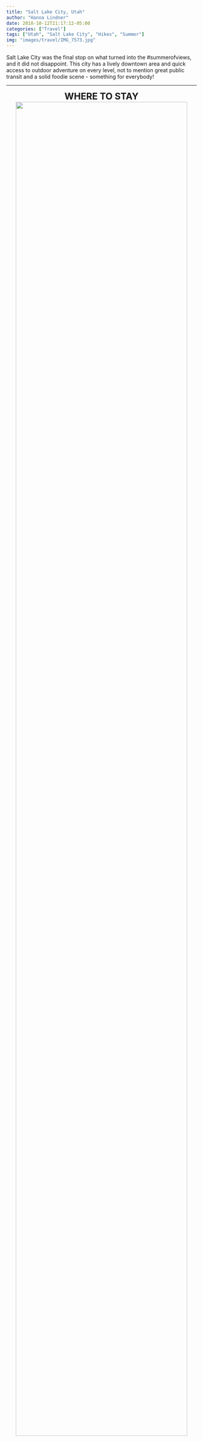 ```yaml
---
title: "Salt Lake City, Utah"
author: "Hanna Lindner"
date: 2018-10-12T21:17:12-05:00
categories: ["Travel"]
tags: ["Utah", "Salt Lake City", "Hikes", "Summer"]
img: "images/travel/IMG_7573.jpg"
---
```


Salt Lake City was the final stop on what turned into the #summerofviews, and it did not disappoint. This city has a lively downtown area and quick access to outdoor adventure on every level, not to mention great public transit and a solid foodie scene - something for everybody! 

---

<center>
<font size="5">
**WHERE TO STAY**
</font>
</center>

<center>
[![](/images/travel/airbnb.jpg){ width=95% }](https://www.hannalindner.com/travel/saltlakecity_utah/airbnb.jpg)
</center>

Of the few hostels in the SLC area, none of them seem to have their act together. Cue Airbnb.  
I stayed in this lovely [downtown loft](https://www.airbnb.com/rooms/1273173) and split the cost with another person, so it wasn't a great deal more than a hostel would have been. If you book far enough in advance, Airbnb is an affordable and convenient option, and you still get the benefit of having a local (your host) to give you the inside scoop on the best places to hit. 

---

<center>
<font size="5">
**HOW TO GET AROUND**
</font>
</center>

<center>
[![](/images/travel/traxmap.jpg){ width=50% }](https://www.hannalindner.com/travel/saltlakecity_utah/traxmap.jpg)
</center>

[TRAX](https://www.rideuta.com/Rider-Info/How-To-Ride/How-to-Ride-TRAX) is the super efficient and clean light rail system that runs through SLC and the surrounding area. It was also my main mode of transportation (besides my feet). To get downtown from the airport, take the green line from the south end of Terminal 1. You can buy a ticket using the kiosks at the airport station. In the heart of downtown, there is a ['free fare zone'](https://www.rideuta.com/-/media/Files/Rider-Tools/System-Maps/2017/August/2017_August_SL_System_map_free_fare_zone.ashx) where you can hop on and off the light rail and buses within a specified boundary, which is really convenient. iRideUTA is one of several iPhone apps (SLC is also available in the Transit app) you can use for real-time tracking and schedules. One-way fare is $2.50.

---

<center>
<font size="5">
**WHAT TO DO**
</font>
</center>

<center>
[![](/images/travel/IMG_0002.MP4){ width=100% }](https://www.hannalindner.com/travel/saltlakecity_utah/IMG_0002.MP4)
[![](/images/travel/IMG_7842.jpg){ width=30% }](https://www.hannalindner.com/travel/saltlakecity_utah/IMG_7842.jpg)
</center>

**Utah Olympic Park:** Leave SLC and head 25 miles east to Park City where Utah Olympic Park, the site of the 2002 Winter Olympic Games, is located. The park now doubles as a training facility for national ski teams and an outdoor adventure park. Watch Olympic hopefuls launch themselves off the aerial jumps, do a ridiculous sequence of flips and spins, and land in the massive pool below. It's seriously mesmerizing. On summer weekends, the Flying Ace All-Stars perform an amazingly coordinated freestyle show. Aside from spectating, the grounds offer a ropes course, zip-lining, tubing, a luge track, chairlift rides, rock wall (psicobloc: free-solo climbing with water below), and more. Plenty to spend an entire day here. Depending upon the season, activities may change.  

<style>
.column-left{
  float: left;
  width: 49%;
  text-align: right;
}
.column-center{
  display: inline-block;
  width: 0%;
  text-align: center;
}
.column-right{
  float: right;
  width: 49%;
  text-align: left;
}
</style>

<center>
[![](/images/travel/IMG_2709.jpg){ width=45% }](https://www.hannalindner.com/travel/saltlakecity_utah/IMG_2709.jpg)
[![](/images/travel/IMG_2721.jpg){ width=50% }](https://www.hannalindner.com/travel/saltlakecity_utah/IMG_2721.jpg)
</center>

<style>
.column-whole{
  float: left;
  width: 100%;
  text-align: left;
}
</style>

\vspace{.1in}
**Lake Blanche hike:** The Lake Blanche Trail is a popular 6.7 mile (10.7 km) out-and-back just outside of SLC. I recommend driving to the trail head if possible, because cell service is spotty at the trail head, so grabbing an Uber/Lyft from there is a bit unreliable. However, I managed to get there by taking the blue/red line on TRAX to the Fashion Place West stop, then getting an Uber from there to the trail head. Going back, I found some nice folks to give me a ride out of the canyon and into civilization, where I could grab an Uber/Lyft. The hike itself is strenuous on the knees, constantly uphill and rocky. The work is well-rewarded though when you finally reach Lake Blanche - I could have spent the entire day soaking in the views. Don't forget to continue on the trail past Lake Blanche (you'll tack on some extra mileage), as there are two more lakes to see.

---

<center>
<font size="5">
**WHERE TO EAT**  
</font>
</center>

<center>
[![](/images/travel/rediguana.jpg){ width=40% }](https://www.hannalindner.com/travel/saltlakecity_utah/rediguana.jpg)
</center>

**Red Iguana:** This place is no joke... hands down *the best* Mexican food I have ever had. So good, they opened Red Iguana 2 one block over. Try the mole.

**The Copper Onion:** Modern American food in a modern popular restaurant. This was a recommendation from the Airbnb host, and was a great first stop after a long flight west.

Some other restaurants the Airbnb host recommended:  
- Takashi: "best sushi in SLC"  
- La Caille: good date spot  
- Pizzeria NoNo: hipster pizza spot

---

<center>
[![](/images/travel/IMG_7495.jpg){ width=70% }](https://www.hannalindner.com/travel/saltlakecity_utah/IMG_7495.jpg)
</center>